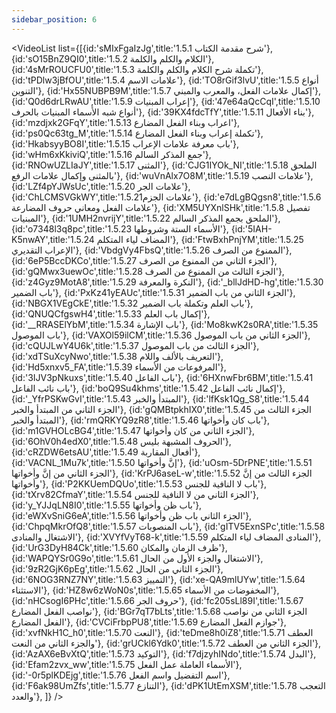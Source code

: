 ```yaml
---
sidebar_position: 6
---
```


<VideoList list={[{id:'sMIxFgaIzJg',title:'1.5.1  شرح مقدمة الكتاب'},
{id:'sO15BnZ9QI0',title:'1.5.2 الكلام والكلم والكلمة'},
{id:'4sMrROUCFU0',title:'1.5.3 تكملة شرح الكلام والكلم والكلمة'},
{id:'tPDlw3jBfOU',title:'1.5.4 علامات الاسم'},
{id:'TO8rGif3lvU',title:'1.5.5 أنواع التنوين'},
{id:'Hx55NUBPB9M',title:'1.5.7 إكمال علامات الفعل، والمعرب والمبني'},
{id:'Q0d6drLRwAU',title:'1.5.9 إعراب المبنيات'},
{id:'47e64aQcCqI',title:'1.5.10 أنواع  شبه الأسماء المبنيات بالحرف'},
{id:'39KX4fdcTfY',title:'1.5.11 بناء الأفعال'},
{id:'mzdjxk2GFqY',title:'1.5.13 اعراب وبناء الفعل المضارع'},
{id:'ps0Qc63tg_M',title:'1.5.14 تكملة إعراب وبناء الفعل المضارع'},
{id:'HkabsyyBO8I',title:'1.5.15 باب معرفة علامات الإعراب'},
{id:'wHm6xKkiviQ',title:'1.5.16 جمع المذكر السالم'},
{id:'RNOwUZLIaJY',title:'1.5.17 المثنى'},
{id:'CJG1IYOk_NI',title:'1.5.18 الملحق بالمثنى وإكمال علامات الرفع'},
{id:'wuVnAlx7O8M',title:'1.5.19 علامات النصب'},
{id:'LZf4pYJWsUc',title:'1.5.20 علامات الجر'},
{id:'ChLCMSVGkWY',title:'1.5.21علامات الجزم'},
{id:'e7dLgBQgsn8',title:'1.5.6 علامات الفعل ومعاني حروف المضارعة'},
{id:'XM5UYXnlSHk',title:'1.5.8 تفصيل المبنيات'},
{id:'1UMH2nvrijY',title:'1.5.22 الملحق بجمع المذكر السالم'},
{id:'o7348l3q8pc',title:'1.5.23 الأسماء الستة وشروطها'},
{id:'5IAH-K5nwAY',title:'1.5.24 المضاف لياء المتكلم'},
{id:'FtwBxhPnjYM',title:'1.5.25 الإعراب التقديري'},
{id:'VbdgVy4FbsQ',title:'1.5.26 الممنوع من الصرف'},
{id:'6eP5BccDKCo',title:'1.5.27 الجزء الثاني من الممنوع من الصرف'},
{id:'gQMwx3uewOc',title:'1.5.28 الجزء الثالث من الممنوع من الصرف'},
{id:'z4Gyz9MotA8',title:'1.5.29 النكرة والمعرفة'},
{id:'_bllJdHD-hg',title:'1.5.30 باب الضمير'},
{id:'PxKz41yEAUc',title:'1.5.31 الجزء الثاني من باب الضمير'},
{id:'NBGX1VEgCkE',title:'1.5.32 باب العلم وتكملة باب الضمير'},
{id:'QNUQCfgswH4',title:'1.5.33 إكمال باب العلم'},
{id:'__RRASElYbM',title:'1.5.34 باب الإشارة'},
{id:'Mo8kwK2s0RA',title:'1.5.35 باب الموصول'},
{id:'VAXOl59ilCM',title:'1.5.36 الجزء الثاني من باب الموصول'},
{id:'cQUJLwY4U6k',title:'1.5.37 الجزء الثالث من باب الموصول'},
{id:'xdTSuXcyNwo',title:'1.5.38 التعريف بالألف واللام'},
{id:'Hd5xnxv5_FA',title:'1.5.39 المرفوعات من الأسماء'},
{id:'3IJV3pNkuxs',title:'1.5.40 باب الفاعل'},
{id:'6HXnwFbr6BM',title:'1.5.41 باب نائب الفاعل'},
{id:'boQ9Su4khms',title:'1.5.42 إكمال نائب الفاعل'},
{id:'_YfrPSKwGvI',title:'1.5.43 المبتدأ والخبر'},
{id:'lfKsk1Qg_S8',title:'1.5.44 الجزء الثاني من المبتدأ والخبر'},
{id:'gQMBtpkhIX0',title:'1.5.45 الجزء الثالث من المبتدأ والخبر'},
{id:'rmQRKYQ9zR8',title:'1.5.46 باب كان وأخواتها'},
{id:'m1GVHOLcBG4',title:'1.5.47 الجزء الثاني من كان وأخواتها'},
{id:'6OhV0h4edX0',title:'1.5.48 الحروف المشبهة بليس'},
{id:'cRZDW6etsAU',title:'1.5.49 أفعال المقاربة'},
{id:'VACNL_1Mu7k',title:'1.5.50 إنَّ وأخواتها'},
{id:'uOsm-5DrPNE',title:'1.5.51 الجزء الثاني من إنَّ وأخواتها'},
{id:'KrPJ6aseL-w',title:'1.5.52 الجزء الثالث من إنَّ وأخواتها'},
{id:'P2KKUemDQUo',title:'1.5.53 باب لا النافية للجنس'},
{id:'tXrv82CfmaY',title:'1.5.54 الجزء الثاني من لا النافية للجنس'},
{id:'y_YJJqLN8I0',title:'1.5.55 باب ظن وأخواتها'},
{id:'eWXvSniG6eA',title:'1.5.56 الجزء الثاني باب ظن وأخواتها'},
{id:'ChpqMkrOfQ8',title:'1.5.57 باب المنصوبات'},
{id:'gITV5ExnSPc',title:'1.5.58 الاشتغال والمنادى'},
{id:'XVYfVyT68-k',title:'1.5.59 المنادى المضاف لياء المتكلم'},
{id:'UrG3DyH84Ck',title:'1.5.60 ظرف الزمان والمكان'},
{id:'WAPQYSr0G9o',title:'1.5.61 الاشتغال والجزء الأول من الحال'},
{id:'9zR2GjK6pEg',title:'1.5.62 الجزء الثاني من الحال'},
{id:'6NOG3RNZ7NY',title:'1.5.63 التمييز'},
{id:'xe-QA9mlUYw',title:'1.5.64 الاستثناء'},
{id:'HZ8w6zWoN0s',title:'1.5.65 المخفوضات من الأسماء'},
{id:'nHCsogI6PHc',title:'1.5.66 حروف الجر'},
{id:'fc205sLl89I',title:'1.5.67 نواصب الفعل المضارع'},
{id:'BGr7qT7bLts',title:'1.5.68 الجزء الثاني من نواصب الفعل المضارع'},
{id:'CVCiFrbpPU8',title:'1.5.69 جوازم الفعل المضارع'},
{id:'xvfNkH1C_h0',title:'1.5.70 النعت'},
{id:'teDme8h0iZ8',title:'1.5.71 العطف والجزء الثاني من النعت'},
{id:'grUCkl6Ydk0',title:'1.5.72 الجزء الثاني من العطف'},
{id:'AzAX6eBvXtQ',title:'1.5.73 التوكيد'},
{id:'f7djzyhINdo',title:'1.5.74 البدل'},
{id:'Efam2zvx_ww',title:'1.5.75 الأسماء العاملة عمل الفعل'},
{id:'-0r5plKDEjg',title:'1.5.76 اسم التفضيل واسم الفعل'},
{id:'F6ak98UmZfs',title:'1.5.77 التنازع'},
{id:'dPK1UtEmXSM',title:'1.5.78 التعجب والعدد'},
]}
/>
